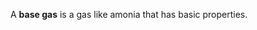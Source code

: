 {{Copy to Wiktionary}}

A '''base gas''' is a gas like amonia that has basic properties.
{{chem-stub}}